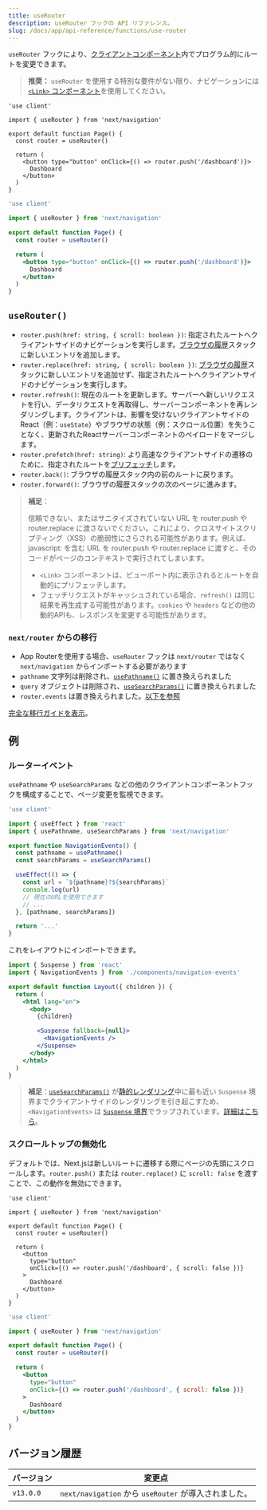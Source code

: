 ```yaml
---
title: useRouter
description: useRouter フックの API リファレンス。
slug: /docs/app/api-reference/functions/use-router
---
```


`useRouter` フックにより、[クライアントコンポーネント](/docs/app/building-your-application/rendering/client-components)内でプログラム的にルートを変更できます。

> **推奨：** `useRouter` を使用する特別な要件がない限り、ナビゲーションには [`<Link>` コンポーネント](/docs/app/building-your-application/routing/linking-and-navigating#link-component)を使用してください。

```tsx filename="app/example-client-component.tsx" switcher
'use client'

import { useRouter } from 'next/navigation'

export default function Page() {
  const router = useRouter()

  return (
    <button type="button" onClick={() => router.push('/dashboard')}>
      Dashboard
    </button>
  )
}
```

```jsx filename="app/example-client-component.js" switcher
'use client'

import { useRouter } from 'next/navigation'

export default function Page() {
  const router = useRouter()

  return (
    <button type="button" onClick={() => router.push('/dashboard')}>
      Dashboard
    </button>
  )
}
```

## `useRouter()`

- `router.push(href: string, { scroll: boolean })`: 指定されたルートへクライアントサイドのナビゲーションを実行します。[ブラウザの履歴](https://developer.mozilla.org/docs/Web/API/History_API)スタックに新しいエントリを追加します。
- `router.replace(href: string, { scroll: boolean })`: [ブラウザの履歴](https://developer.mozilla.org/docs/Web/API/History_API)スタックに新しいエントリを追加せず、指定されたルートへクライアントサイドのナビゲーションを実行します。
- `router.refresh()`: 現在のルートを更新します。サーバーへ新しいリクエストを行い、データリクエストを再取得し、サーバーコンポーネントを再レンダリングします。クライアントは、影響を受けないクライアントサイドのReact（例：`useState`）やブラウザの状態（例：スクロール位置）を失うことなく、更新されたReactサーバーコンポーネントのペイロードをマージします。
- `router.prefetch(href: string)`: より高速なクライアントサイドの遷移のために、指定されたルートを[プリフェッチ](/docs/app/building-your-application/routing/linking-and-navigating#2-prefetching)します。
- `router.back()`: ブラウザの履歴スタック内の前のルートに戻ります。
- `router.forward()`: ブラウザの履歴スタックの次のページに進みます。

> **補足**：
>
> 信頼できない、またはサニタイズされていない URL を router.push や router.replace に渡さないでください。これにより、クロスサイトスクリプティング（XSS）の脆弱性にさらされる可能性があります。例えば、javascript: を含む URL を router.push や router.replace に渡すと、そのコードがページのコンテキストで実行されてしまいます。
> - `<Link>` コンポーネントは、ビューポート内に表示されるとルートを自動的にプリフェッチします。
> - フェッチリクエストがキャッシュされている場合、`refresh()` は同じ結果を再生成する可能性があります。`cookies` や `headers` などの他の動的APIも、レスポンスを変更する可能性があります。

### `next/router` からの移行

- App Routerを使用する場合、`useRouter` フックは `next/router` ではなく `next/navigation` からインポートする必要があります
- `pathname` 文字列は削除され、[`usePathname()`](/docs/app/api-reference/functions/use-pathname) に置き換えられました
- `query` オブジェクトは削除され、[`useSearchParams()`](/docs/app/api-reference/functions/use-search-params) に置き換えられました
- `router.events` は置き換えられました。[以下を参照](#router-events)

[完全な移行ガイドを表示](/docs/app/building-your-application/upgrading/app-router-migration)。

## 例

### ルーターイベント

`usePathname` や `useSearchParams` などの他のクライアントコンポーネントフックを構成することで、ページ変更を監視できます。

```jsx filename="app/components/navigation-events.js"
'use client'

import { useEffect } from 'react'
import { usePathname, useSearchParams } from 'next/navigation'

export function NavigationEvents() {
  const pathname = usePathname()
  const searchParams = useSearchParams()

  useEffect(() => {
    const url = `${pathname}?${searchParams}`
    console.log(url)
    // 現在のURLを使用できます
    // ...
  }, [pathname, searchParams])

  return '...'
}
```

これをレイアウトにインポートできます。

```jsx filename="app/layout.js" highlight={2,10-12}
import { Suspense } from 'react'
import { NavigationEvents } from './components/navigation-events'

export default function Layout({ children }) {
  return (
    <html lang="en">
      <body>
        {children}

        <Suspense fallback={null}>
          <NavigationEvents />
        </Suspense>
      </body>
    </html>
  )
}
```

> **補足**：[`useSearchParams()`](/docs/app/api-reference/functions/use-search-params) が[静的レンダリング](/docs/app/building-your-application/rendering/server-components#static-rendering-default)中に最も近い `Suspense` 境界までクライアントサイドのレンダリングを引き起こすため、`<NavigationEvents>` は [`Suspense` 境界](/docs/app/building-your-application/routing/loading-ui-and-streaming#example)でラップされています。[詳細はこちら](/docs/app/api-reference/functions/use-search-params#behavior)。

### スクロールトップの無効化

デフォルトでは、Next.jsは新しいルートに遷移する際にページの先頭にスクロールします。`router.push()` または `router.replace()` に `scroll: false` を渡すことで、この動作を無効にできます。

```tsx filename="app/example-client-component.tsx" switcher
'use client'

import { useRouter } from 'next/navigation'

export default function Page() {
  const router = useRouter()

  return (
    <button
      type="button"
      onClick={() => router.push('/dashboard', { scroll: false })}
    >
      Dashboard
    </button>
  )
}
```

```jsx filename="app/example-client-component.jsx" switcher
'use client'

import { useRouter } from 'next/navigation'

export default function Page() {
  const router = useRouter()

  return (
    <button
      type="button"
      onClick={() => router.push('/dashboard', { scroll: false })}
    >
      Dashboard
    </button>
  )
}
```

## バージョン履歴

| バージョン   | 変更点                                        |
| --------- | ---------------------------------------------- |
| `v13.0.0` | `next/navigation` から `useRouter` が導入されました。 |
